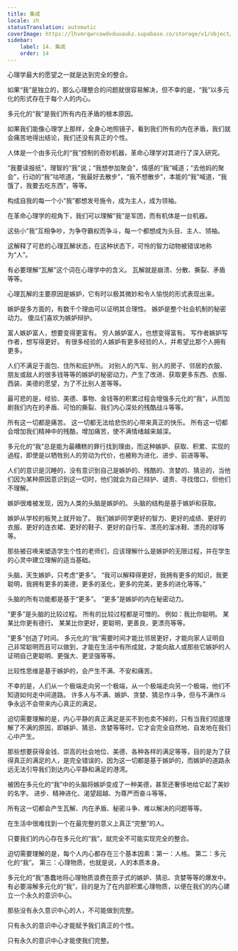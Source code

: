 ```yaml
---
title: 集成
locale: zh
statusTranslation: automatic
coverImage: https://lhvmrqwrcowdvduuaukz.supabase.co/storage/v1/object/public/strapi-uploads/small_cover-educacion-fundamental.webp-2d51a7828a2b1309555be27f7e2a61a0.webp
sidebar:
    label: 14. 集成
    order: 14
---
```

心理学最大的愿望之一就是达到完全的整合。

如果“我”是独立的，那么心理整合的问题就很容易解决，但不幸的是，“我”以多元化的形式存在于每个人的内心。

多元化的“我”是我们所有内在矛盾的根本原因。

如果我们能像心理学上那样，全身心地照镜子，看到我们所有的内在矛盾，我们就会痛苦地得出结论，我们还没有真正的个性。

人体是一个由多元化的“我”控制的奇妙机器，革命心理学对其进行了深入研究。

“我要读报纸”，理智的“我”说；“我想参加聚会”，情感的“我”喊道；“去他妈的聚会”，行动的“我”咕哝道，“我最好去散步”，“我不想散步”，本能的“我”喊道，“我饿了，我要去吃东西”，等等。

构成自我的每一个小“我”都想发号施令，成为主人，成为领袖。

在革命心理学的视角下，我们可以理解“我”是军团，而有机体是一台机器。

这些小“我”互相争吵，为争夺霸权而争斗，每一个都想成为头目、主人、领袖。

这解释了可悲的心理瓦解状态，在这种状态下，可怜的智力动物被错误地称为“人”。

有必要理解“瓦解”这个词在心理学中的含义。 瓦解就是崩溃、分散、撕裂、矛盾等等。

心理瓦解的主要原因是嫉妒，它有时以极其微妙和令人愉悦的形式表现出来。

嫉妒是多方面的，有数千个理由可以证明其合理性。 嫉妒是整个社会机制的秘密动力。 傻瓜们喜欢为嫉妒辩护。

富人嫉妒富人，想要变得更富有。 穷人嫉妒富人，也想变得富有。 写作者嫉妒写作者，想写得更好。 有很多经验的人嫉妒有更多经验的人，并希望比那个人拥有更多。

人们不满足于面包、住所和庇护所。 对别人的汽车、别人的房子、邻居的衣服、朋友或敌人的很多钱等等的嫉妒的秘密动力，产生了改进、获取更多东西、衣服、西装、美德的愿望，为了不比别人差等等。

最可悲的是，经验、美德、事物、金钱等的积累过程会增强多元化的“我”，从而加剧我们内在的矛盾、可怕的撕裂、我们内心深处的残酷战斗等等。

所有这一切都是痛苦。 这一切都无法给悲伤的心带来真正的快乐。 所有这一切都会增加我们精神中的残酷，增加痛苦，使不满情绪越来越深。

多元化的“我”总是能为最糟糕的罪行找到理由，而这种嫉妒、获取、积累、实现的過程，即使是以牺牲别人的劳动为代价，也被称为进化、进步、前进等等。

人们的意识是沉睡的，没有意识到自己是嫉妒的、残酷的、贪婪的、猜忌的，当他们因为某种原因意识到这一切时，他们就会为自己辩护、谴责、寻找借口，但他们不理解。

嫉妒很难被发现，因为人类的头脑是嫉妒的。 头脑的结构是基于嫉妒和获取。

嫉妒从学校的板凳上就开始了。 我们嫉妒同学更好的智力、更好的成绩、更好的衣服、更好的连衣裙、更好的鞋子、更好的自行车、漂亮的溜冰鞋、漂亮的球等等。

那些被召唤来塑造学生个性的老师们，应该理解什么是嫉妒的无限过程，并在学生的心灵中建立理解的适当基础。

头脑，天生嫉妒，只考虑“更多”。 “我可以解释得更好，我拥有更多的知识，我更聪明，我拥有更多的美德，更多的圣化，更多的完美，更多的进化等等。”

头脑的所有功能都是基于“更多”。 “更多”是嫉妒的内在秘密动力。

“更多”是头脑的比较过程。 所有的比较过程都是可憎的。 例如：我比你聪明。 某某比你更有德行。 某某比你更好，更聪明，更善良，更漂亮等等。

“更多”创造了时间。 多元化的“我”需要时间才能比邻居更好，才能向家人证明自己非常聪明而且可以做到，才能在生活中有所成就，才能向敌人或那些它嫉妒的人证明自己更聪明、更强大、更坚强等等。

比较性思维是基于嫉妒的，会产生不满、不安和痛苦。

不幸的是，人们从一个极端走向另一个极端，从一个极端走向另一个极端，他们不知道如何走中间道路。 许多人与不满、嫉妒、贪婪、猜忌作斗争，但与不满作斗争永远不会带来内心真正的满足。

迫切需要理解的是，内心平静的真正满足是买不到也卖不掉的，只有当我们彻底理解了不满的原因，即嫉妒、猜忌、贪婪等等时，它才会完全自然地、自发地在我们心中产生。

那些想要获得金钱、崇高的社会地位、美德、各种各样的满足等等，目的是为了获得真正的满足的人，是完全错误的，因为这一切都是基于嫉妒的，而嫉妒的道路永远无法引导我们到达内心平静和满足的港湾。

被困在多元化的“我”中的头脑将嫉妒变成了一种美德，甚至还奢侈地给它起了美妙的名字。 进步、精神进化、渴望超越、为尊严而奋斗等等。

所有这一切都会产生瓦解、内在矛盾、秘密斗争、难以解决的问题等等。

在生活中很难找到一个在最完整的意义上真正“完整”的人。

只要我们的内心存在多元化的“我”，就完全不可能实现完全的整合。

迫切需要理解的是，每个人内心都存在三个基本因素：第一：人格。 第二：多元化的“我”。 第三：心理物质，也就是说，人的本质本身。

多元化的“我”愚蠢地将心理物质浪费在原子式的嫉妒、猜忌、贪婪等等的爆发中。 有必要溶解多元化的“我”，目的是为了在内部积累心理物质，以便在我们的内心建立一个永久的意识中心。

那些没有永久意识中心的人，不可能做到完整。

只有永久的意识中心才能赋予我们真正的个性。

只有永久的意识中心才能使我们完整。

